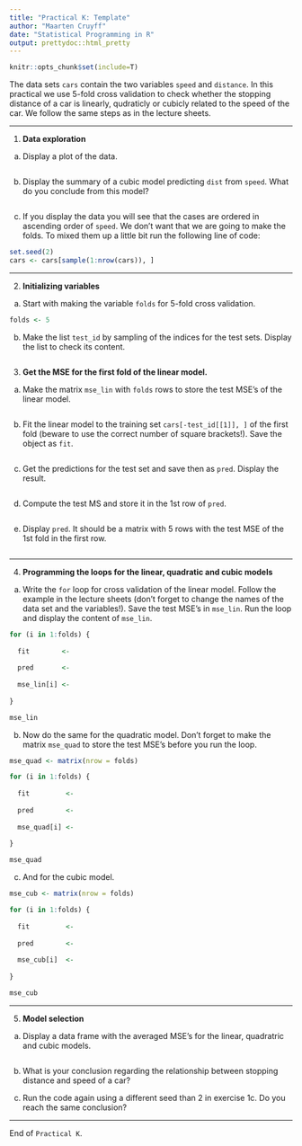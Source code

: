 ```yaml
---
title: "Practical K: Template"
author: "Maarten Cruyff"
date: "Statistical Programming in R"
output: prettydoc::html_pretty
---
```


```r
knitr::opts_chunk$set(include=T)
```



The data sets `cars` contain the two variables `speed` and `distance`. In this practical we use 5-fold cross validation to check whether the  stopping distance of a car is linearly, qudraticly or cubicly related to the speed of the car. We follow the same steps as in the lecture sheets.

---

1. **Data exploration**

a. Display a plot of the data.

```r

```

b. Display the summary of a cubic model predicting `dist` from `speed`. What do you conclude from this model?

```r

```
c. If you display the data you will see that the cases are ordered in ascending order of `speed`. We don't want that we are going to make the folds. To mixed them up a little bit run the following line of code: 

```r
set.seed(2)
cars <- cars[sample(1:nrow(cars)), ]
```

---

2. **Initializing variables**

a. Start with making the variable `folds` for 5-fold cross validation.

```r
folds <- 5
```

b. Make the list `test_id` by sampling of the indices for the test sets. Display the list to check its content.

```r

```

3. **Get the MSE for the first fold of the linear model.**

a. Make the matrix `mse_lin` with `folds` rows to store the test MSE's of the linear model.
    
```r

```

b. Fit the linear model to the training set `cars[-test_id[[1]], ]` of the first fold (beware to use the correct number of square brackets!). Save the object as `fit`.
    
```r

```
    
c. Get the predictions for the test set and save then as `pred`. Display the result.
    
```r

```

d. Compute the test MS and store it in the 1st row of `pred`.
    
```r

```

e. Display `pred`. It should be a matrix with 5 rows with the test MSE of the 1st fold in the first row.
    
```r

```

---
    
4. **Programming the loops for the linear, quadratic and cubic models**

a. Write the `for` loop for cross validation of the linear model. Follow the example in the lecture sheets
     (don't forget to change the names of the data set and the variables!). Save the test MSE's in `mse_lin`. Run the loop
     and display the content of `mse_lin`.
     
```r
for (i in 1:folds) {
  
  fit        <-     
  
  pred       <- 
  
  mse_lin[i] <-      
  
}

mse_lin
```
  
b. Now do the same for the quadratic model. Don't forget to make the matrix `mse_quad` to store the test MSE's before
    you run the loop.
     
```r
mse_quad <- matrix(nrow = folds)

for (i in 1:folds) {
  
  fit         <-     
  
  pred        <- 
  
  mse_quad[i] <-      
  
}

mse_quad
```
    
c. And for the cubic model. 
     
```r
mse_cub <- matrix(nrow = folds)

for (i in 1:folds) {
  
  fit         <- 
  
  pred        <- 
  
  mse_cub[i]  <- 
  
}

mse_cub
```

---

5. **Model selection**

a. Display a data frame with the averaged MSE's for the linear, quadratric and cubic models.
     
```r

```

    
b. What is your conclusion regarding the relationship between stopping distance and speed of a car?

c. Run the code again using a different seed than 2 in exercise 1c. Do you reach the same conclusion?
    
---

End of `Practical K`. 
